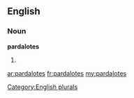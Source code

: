 ==English==

===Noun===
'''pardalotes'''

# {{plural of|[[pardalote]]}}

[[Category:English plurals]]

[[ar:pardalotes]]
[[fr:pardalotes]]
[[my:pardalotes]]